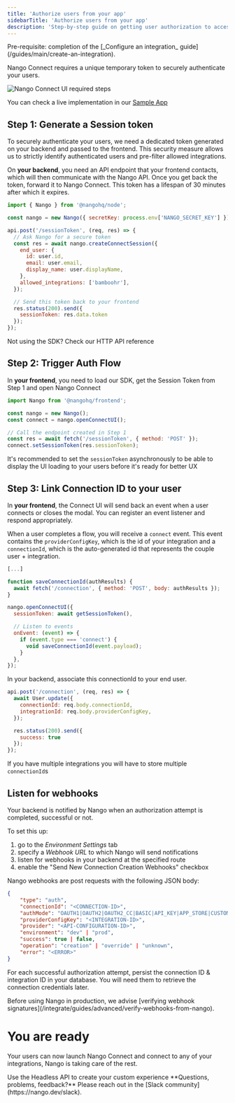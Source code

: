 ```yaml
---
title: 'Authorize users from your app'
sidebarTitle: 'Authorize users from your app'
description: 'Step-by-step guide on getting user authorization to access an external API, from your application.'
---
```


<Info>
Pre-requisite: completion of the [_Configure an integration_ guide](/guides/main/create-an-integration).
</Info>

Nango Connect requires a unique temporary token to securely authenticate your users.

<img src="/images/connect-ui/steps.png" alt="Nango Connect UI required steps" />

<Tip>You can check a live implementation in our <a href="https://github.com/NangoHQ/sample-app?rel=connect-ui-guide"> Sample App</a></Tip>

## Step 1: Generate a Session token

To securely authenticate your users, we need a dedicated token generated on your backend and passed to the frontend. This security measure allows us to strictly identify authenticated users and pre-filter allowed integrations.

On **your backend**, you need an API endpoint that your frontend contacts, which will then communicate with the Nango API. Once you get back the token, forward it to Nango Connect.
This token has a lifespan of 30 minutes after which it expires.

```javascript
import { Nango } from '@nangohq/node';

const nango = new Nango({ secretKey: process.env['NANGO_SECRET_KEY'] });

api.post('/sessionToken', (req, res) => {
  // Ask Nango for a secure token
  const res = await nango.createConnectSession({
    end_user: {
      id: user.id,
      email: user.email,
      display_name: user.displayName,
    },
    allowed_integrations: ['bamboohr'],
  });

  // Send this token back to your frontend
  res.status(200).send({
    sessionToken: res.data.token
  });
});
```

<Card title="POST /connect/sessions" icon="code" href="/reference/api/connect/sessions/create" horizontal>
  Not using the SDK? Check our HTTP API reference
</Card>

## Step 2: Trigger Auth Flow

In **your frontend**, you need to load our SDK, get the Session Token from Step 1 and open Nango Connect

```js
import Nango from '@nangohq/frontend';

const nango = new Nango();
const connect = nango.openConnectUI();

// Call the endpoint created in Step 1
const res = await fetch('/sessionToken', { method: 'POST' });
connect.setSessionToken(res.sessionToken);
```

<Tip>It's recommended to set the `sessionToken` asynchronously to be able to display the UI loading to your users before it's ready for better UX</Tip>

## Step 3: Link Connection ID to your user

In **your frontend**, the Connect UI will send back an event when a user connects or closes the modal. You can register an event listener and respond appropriately.

When a user completes a flow, you will receive a `connect` event. This event contains the `providerConfigKey`, which is the id of your integration and a `connectionId`, which is the auto-generated id that represents the couple user + integration.

```js
[...]

function saveConnectionId(authResults) {
  await fetch('/connection', { method: 'POST', body: authResults });
}

nango.openConnectUI({
  sessionToken: await getSessionToken(),

  // Listen to events
  onEvent: (event) => {
    if (event.type === 'connect') {
      void saveConnectionId(event.payload);
    }
  },
});
```

In your backend, associate this connectionId to your end user.

```javascript
api.post('/connection', (req, res) => {
  await User.update({
    connectionId: req.body.connectionId,
    integrationId: req.body.providerConfigKey,
  });

  res.status(200).send({
    success: true
  });
});
```

<Tip>If you have multiple integrations you will have to store multiple `connectionId`s</Tip>

## Listen for webhooks

Your backend is notified by Nango when an authorization attempt is completed, successful or not.

To set this up:
1. go to the _Environment Settings_ tab
2. specify a _Webhook URL_ to which Nango will send notifications
3. listen for webhooks in your backend at the specified route
4. enable the "Send New Connection Creation Webhooks" checkbox

Nango webhooks are post requests with the following JSON body:
```json
{
    "type": "auth",
    "connectionId": "<CONNECTION-ID>",
    "authMode": "OAUTH1|OAUTH2|OAUTH2_CC|BASIC|API_KEY|APP_STORE|CUSTOM|APP|NONE|TBA",
    "providerConfigKey": "<INTEGRATION-ID>",
    "provider": "<API-CONFIGURATION-ID>",
    "environment": "dev" | "prod",
    "success": true | false,
    "operation": "creation" | "override" | "unknown",
    "error": "<ERROR>"
}
```

For each successful authorization attempt, persist the connection ID & integration ID in your database. You will need them to retrieve the connection credentials later.

<Info>
Before using Nango in production, we advise [verifying webhook signatures](/integrate/guides/advanced/verify-webhooks-from-nango).
</Info>

# You are ready

Your users can now launch Nango Connect and connect to any of your integrations, Nango is taking care of the rest.


<Card title="Want to build your own UI?" icon="code" href="/integrate/guides/advanced/authorize-an-api-headless" horizontal>
  Use the Headless API to create your custom experience
</Card>


<Tip>
**Questions, problems, feedback?** Please reach out in the [Slack community](https://nango.dev/slack).
</Tip>
